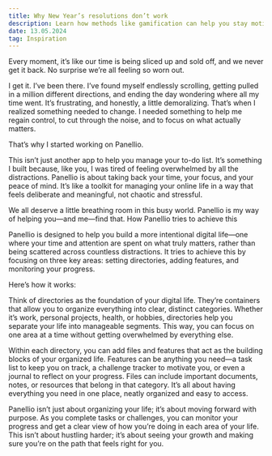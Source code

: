 ```yaml
---
title: Why New Year’s resolutions don’t work
description: Learn how methods like gamification can help you stay motivated and reach your goals faster.
date: 13.05.2024
tag: Inspiration
---
```


Every moment, it’s like our time is being sliced up and sold off, and we never get it back. No surprise we’re all feeling so worn out.

I get it. I’ve been there. I’ve found myself endlessly scrolling, getting pulled in a million different directions, and ending the day wondering where all my time went. It’s frustrating, and honestly, a little demoralizing. That’s when I realized something needed to change. I needed something to help me regain control, to cut through the noise, and to focus on what actually matters.

That’s why I started working on Panellio.

This isn’t just another app to help you manage your to-do list. It’s something I built because, like you, I was tired of feeling overwhelmed by all the distractions. Panellio is about taking back your time, your focus, and your peace of mind. It’s like a toolkit for managing your online life in a way that feels deliberate and meaningful, not chaotic and stressful.

We all deserve a little breathing room in this busy world. Panellio is my way of helping you—and me—find that.
How Panellio tries to achieve this

Panellio is designed to help you build a more intentional digital life—one where your time and attention are spent on what truly matters, rather than being scattered across countless distractions. It tries to achieve this by focusing on three key areas: setting directories, adding features, and monitoring your progress.

Here’s how it works:

Think of directories as the foundation of your digital life. They’re containers that allow you to organize everything into clear, distinct categories. Whether it’s work, personal projects, health, or hobbies, directories help you separate your life into manageable segments. This way, you can focus on one area at a time without getting overwhelmed by everything else.

Within each directory, you can add files and features that act as the building blocks of your organized life. Features can be anything you need—a task list to keep you on track, a challenge tracker to motivate you, or even a journal to reflect on your progress. Files can include important documents, notes, or resources that belong in that category. It’s all about having everything you need in one place, neatly organized and easy to access.

Panellio isn’t just about organizing your life; it’s about moving forward with purpose. As you complete tasks or challenges, you can monitor your progress and get a clear view of how you’re doing in each area of your life. This isn’t about hustling harder; it’s about seeing your growth and making sure you’re on the path that feels right for you.